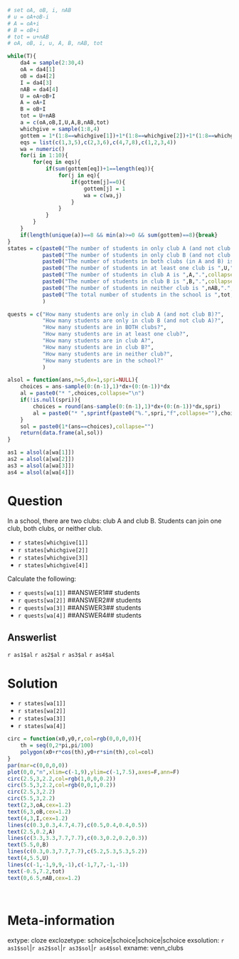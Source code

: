 ```r

# set oA, oB, i, nAB
# u = oA+oB-i
# A = oA+i
# B = oB+i
# tot = u+nAB
# oA, oB, i, u, A, B, nAB, tot   

while(T){
    da4 = sample(2:30,4)
    oA = da4[1]
    oB = da4[2]
    I = da4[3]
    nAB = da4[4]
    U = oA+oB+I
    A = oA+I
    B = oB+I
    tot = U+nAB
    a = c(oA,oB,I,U,A,B,nAB,tot)
    whichgive = sample(1:8,4)
    gottem = 1*(1:8==whichgive[1])+1*(1:8==whichgive[2])+1*(1:8==whichgive[3])+1*(1:8==whichgive[4])
    eqs = list(c(1,3,5),c(2,3,6),c(4,7,8),c(1,2,3,4))
    wa = numeric()
    for(i in 1:10){
        for(eq in eqs){
            if(sum(gottem[eq])+1==length(eq)){
                for(j in eq){
                    if(gottem[j]==0){
                        gottem[j] = 1
                        wa = c(wa,j)
                    }
                }
            }
        }
    }
    if(length(unique(a))==8 && min(a)>=0 && sum(gottem)==8){break}
}
states = c(paste0("The number of students in only club A (and not club B) is ",oA,".",collapse=""),
           paste0("The number of students in only club B (and not club A) is ",oB,".",collapse=""),
           paste0("The number of students in both clubs (in A and B) is ",I,".",collapse=""),
           paste0("The number of students in at least one club is ",U,".",collapse=""),
           paste0("The number of students in club A is ",A,".",collapse=""),
           paste0("The number of students in club B is ",B,".",collapse=""),
           paste0("The number of students in neither club is ",nAB,".",collapse=""),
           paste0("The total number of students in the school is ",tot,".",collapse="")
           )

quests = c("How many students are only in club A (and not club B)?",
           "How many students are only in club B (and not club A)?",
           "How many students are in BOTH clubs?",
           "How many students are in at least one club?",
           "How many students are in club A?",
           "How many students are in club B?",
           "How many students are in neither club?",
           "How many students are in the school?"
           )

alsol = function(ans,n=5,dx=1,spri=NULL){
    choices = ans-sample(0:(n-1),1)*dx+(0:(n-1))*dx
    al = paste0("* ",choices,collapse="\n")
    if(!is.null(spri)){
        choices = round(ans-sample(0:(n-1),1)*dx+(0:(n-1))*dx,spri)
        al = paste0("* ",sprintf(paste0("%.",spri,"f",collapse=""),choices),collapse="\n")
    }
    sol = paste0(1*(ans==choices),collapse="")
    return(data.frame(al,sol))
}

as1 = alsol(a[wa[1]])
as2 = alsol(a[wa[2]])
as3 = alsol(a[wa[3]])
as4 = alsol(a[wa[4]])


```


Question
========

In a school, there are two clubs: club A and club B. Students can join one club, both clubs, or neither club.

* `r states[whichgive[1]]`
* `r states[whichgive[2]]`
* `r states[whichgive[3]]`
* `r states[whichgive[4]]`

Calculate the following:

* `r quests[wa[1]]` ##ANSWER1## students
* `r quests[wa[2]]` ##ANSWER2## students
* `r quests[wa[3]]` ##ANSWER3## students
* `r quests[wa[4]]` ##ANSWER4## students

Answerlist
--------

`r as1$al`
`r as2$al`
`r as3$al`
`r as4$al`


Solution
========

* `r states[wa[1]]`
* `r states[wa[2]]`
* `r states[wa[3]]`
* `r states[wa[4]]`


```r
circ = function(x0,y0,r,col=rgb(0,0,0,0)){
    th = seq(0,2*pi,pi/100)
    polygon(x0+r*cos(th),y0+r*sin(th),col=col)
}
par(mar=c(0,0,0,0))
plot(0,0,"n",xlim=c(-1,9),ylim=c(-1,7.5),axes=F,ann=F)
circ(2.5,3,2.2,col=rgb(1,0,0,0.2))
circ(5.5,3,2.2,col=rgb(0,0,1,0.2))
circ(2.5,3,2.2)
circ(5.5,3,2.2)
text(2,3,oA,cex=1.2)
text(6,3,oB,cex=1.2)
text(4,3,I,cex=1.2)
lines(c(0.3,0.3,4.7,4.7),c(0.5,0.4,0.4,0.5))
text(2.5,0.2,A)
lines(c(3.3,3.3,7.7,7.7),c(0.3,0.2,0.2,0.3))
text(5.5,0,B)
lines(c(0.3,0.3,7.7,7.7),c(5.2,5.3,5.3,5.2))
text(4,5.5,U)
lines(c(-1,-1,9,9,-1),c(-1,7,7,-1,-1))
text(-0.5,7.2,tot)
text(0,6.5,nAB,cex=1.2)
```
\



Meta-information
============
extype: cloze
exclozetype: schoice|schoice|schoice|schoice
exsolution: `r as1$sol`|`r as2$sol`|`r as3$sol`|`r as4$sol`
exname: venn_clubs
